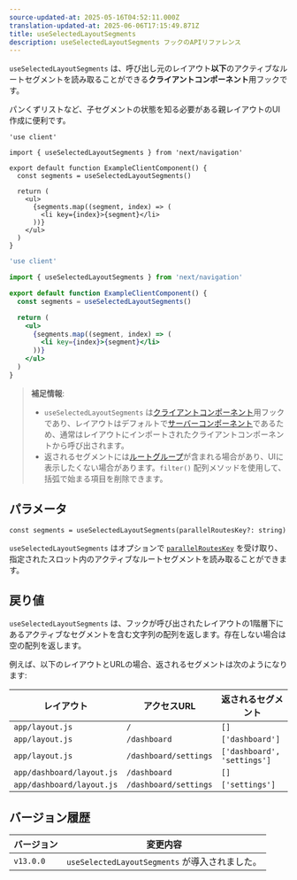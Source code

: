 ```yaml
---
source-updated-at: 2025-05-16T04:52:11.000Z
translation-updated-at: 2025-06-06T17:15:49.871Z
title: useSelectedLayoutSegments
description: useSelectedLayoutSegments フックのAPIリファレンス
---
```


`useSelectedLayoutSegments` は、呼び出し元のレイアウト**以下**のアクティブなルートセグメントを読み取ることができる**クライアントコンポーネント**用フックです。

パンくずリストなど、子セグメントの状態を知る必要がある親レイアウトのUI作成に便利です。

```tsx filename="app/example-client-component.tsx" switcher
'use client'

import { useSelectedLayoutSegments } from 'next/navigation'

export default function ExampleClientComponent() {
  const segments = useSelectedLayoutSegments()

  return (
    <ul>
      {segments.map((segment, index) => (
        <li key={index}>{segment}</li>
      ))}
    </ul>
  )
}
```

```jsx filename="app/example-client-component.js" switcher
'use client'

import { useSelectedLayoutSegments } from 'next/navigation'

export default function ExampleClientComponent() {
  const segments = useSelectedLayoutSegments()

  return (
    <ul>
      {segments.map((segment, index) => (
        <li key={index}>{segment}</li>
      ))}
    </ul>
  )
}
```

> **補足情報**:
>
> - `useSelectedLayoutSegments` は[クライアントコンポーネント](/docs/app/building-your-application/rendering/client-components)用フックであり、レイアウトはデフォルトで[サーバーコンポーネント](/docs/app/building-your-application/rendering/server-components)であるため、通常はレイアウトにインポートされたクライアントコンポーネントから呼び出されます。
> - 返されるセグメントには[ルートグループ](/docs/app/building-your-application/routing/route-groups)が含まれる場合があり、UIに表示したくない場合があります。`filter()` 配列メソッドを使用して、括弧で始まる項目を削除できます。

## パラメータ

```tsx
const segments = useSelectedLayoutSegments(parallelRoutesKey?: string)
```

`useSelectedLayoutSegments` はオプションで [`parallelRoutesKey`](/docs/app/building-your-application/routing/parallel-routes#useselectedlayoutsegments) を受け取り、指定されたスロット内のアクティブなルートセグメントを読み取ることができます。

## 戻り値

`useSelectedLayoutSegments` は、フックが呼び出されたレイアウトの1階層下にあるアクティブなセグメントを含む文字列の配列を返します。存在しない場合は空の配列を返します。

例えば、以下のレイアウトとURLの場合、返されるセグメントは次のようになります:

| レイアウト                 | アクセスURL            | 返されるセグメント           |
| ------------------------- | --------------------- | --------------------------- |
| `app/layout.js`           | `/`                   | `[]`                        |
| `app/layout.js`           | `/dashboard`          | `['dashboard']`             |
| `app/layout.js`           | `/dashboard/settings` | `['dashboard', 'settings']` |
| `app/dashboard/layout.js` | `/dashboard`          | `[]`                        |
| `app/dashboard/layout.js` | `/dashboard/settings` | `['settings']`              |

## バージョン履歴

| バージョン   | 変更内容                                 |
| --------- | --------------------------------------- |
| `v13.0.0` | `useSelectedLayoutSegments` が導入されました。 |